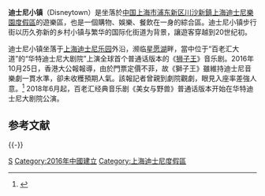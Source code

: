 {{noteTA
|G1=Disney
}}
{{Infobox company
| name = 迪士尼小镇
| logo =Shanghai Disney Resort Disney Town.jpg
| industry = [[主題樂園|主題樂園]]、[[度假村|度假區]]
| foundation = {{Start date|2016|4|26|}}<ref>{{Cite web |url=http://hk.on.cc/cn/bkn/cnt/news/20160426/bkncn-20160426162250621-0426_05011_001.html?eventsection=cn_news&eventid=4028828d4ff9832901505bf24c09641d |title=滬迪士尼小鎮搶先開放　民眾冒雨留影睹風采 |accessdate=2016-06-17 |archive-date=2016-08-17 |archive-url=https://web.archive.org/web/20160817233428/http://hk.on.cc/cn/bkn/cnt/news/20160426/bkncn-20160426162250621-0426_05011_001.html?eventsection=cn_news&eventid=4028828d4ff9832901505bf24c09641d |dead-url=no }}</ref>
| founder = 
| location = {{CHN}}[[上海市|上海市]][[浦东新区|浦东新区]][[川沙新鎮|川沙新鎮]]<br>（[[上海国际旅游度假区|上海国际旅游度假区]]）
| key_people = 
| owner = [[華特迪士尼公司|華特迪士尼公司]]<br>[[上海申迪集團|上海申迪集團]]
| homepage = {{URL|https://www.shanghaidisneyresort.com/destinations/disneytown/}}{{zh-cn}}
}}
'''迪士尼小镇'''（Disneytown）是坐落於[[中国|中国]][[上海市|上海市]][[浦东新区|浦东新区]][[川沙新鎮|川沙新鎮]][[上海迪士尼樂園度假區|上海迪士尼樂園度假區]]的遊樂區，也是一個購物、娛樂、餐飲在一身的綜合區。迪士尼小镇步行街以历久弥新的乡村小镇与繁华的国际化街道为背景，讓遊客穿越到20世纪初。

迪士尼小镇坐落于[[上海迪士尼乐园|上海迪士尼乐园]]外沿，濒临[[星愿湖|星愿湖]]畔，當中位于“百老汇大道”的“华特迪士尼大剧院”上演全球首个普通话版本的《[[狮子王|狮子王]]》音乐剧。2016年10月25日，香港大公報報導，由於門票定價不菲，故《獅子王》雖維持迪士尼音樂劇一貫水準，卻未收穫預期人氣。該報記者曾親到劇院觀劇，眼見入座率差強人意。<ref>{{cite news|url=http://www.takungpao.com.hk/mainland/text/2016/1025/33228.html|title=滬迪園《獅子王》受冷待|date=2016年10月25日|newspaper=''[[大公報|大公報]]''|accessdate=2016年11月15日|archive-date=2016年11月15日|archive-url=https://web.archive.org/web/20161115132941/http://www.takungpao.com.hk/mainland/text/2016/1025/33228.html|dead-url=no}}</ref>
2018年6月起，百老汇经典音乐剧《美女与野兽》普通话版本开始在华特迪士尼大剧院公演。

== 参考文献 ==
{{reflist}}

{{-}}
{{上海迪士尼度假区}}
{{華特迪士尼樂園及度假區}}

[[Category:迪士尼度假區及主題公園|S]]
[[Category:2016年中國建立|Category:2016年中國建立]]
[[Category:上海迪士尼度假區|Category:上海迪士尼度假區]]